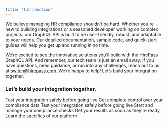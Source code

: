```yaml
---
title: "Introduction"
---
```


We believe managing HR compliance shouldn’t be hard.
Whether you're new to building integrations or a seasoned developer working on complex projects, our GraphQL API is built to be user-friendly, robust, and adaptable to your needs. Our detailed documentation, sample code, and quick-start guides will help you get up and running in no time.

We’re excited to see the innovative solutions you’ll build with the HirePass GraphQL API. And remember, our tech team is just an email away. If you have questions, need guidance, or run into any challenges, reach out to us at [switch@hirepass.com](mailto:switch@hirepass.com). We’re happy to help\!
Let’s build your integration together.

### Let’s build your integration together.

<CardGroup cols={3}>
  <Card title="Environments" horizontal={false} href="https://docs.hirepass.com/environments/stage" img="/images/icon-environments.png">
    Test your integration safely before going live
  </Card>
  
  <Card title="GraphQL API" horizontal={false} href="https://docs.hirepass.com/environments/stage" img="/images/icon-graphql.png">
    Get complete control over your compliance data
  </Card>
  <Card title="Authentication" horizontal={false} href="https://docs.hirepass.com/graphql/api-authentication-key" img="/images/icon-auth.png">
    Test your integration safely before going live
  </Card>
  <Card title="Requests" horizontal={false} href="https://docs.hirepass.com/requests" img="/images/icon-requests.png">
Start and manage your compliance checks
  </Card>
  <Card title="Results" horizontal={false} href="https://docs.hirepass.com/results/managing-results" img="/images/icon-results.png">
    Get your results as soon as they're ready
  </Card>
  
  <Card title="Support" horizontal={false} href="mailto:trust@hirepass.com" img="/images/icon-support.png">
    Learn the specifics of our platform
  </Card>
</CardGroup>